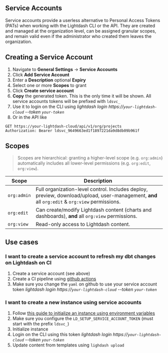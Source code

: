## Service Accounts

Service accounts provide a userless alternative to Personal Access Tokens (PATs) when working with the Lightdash CLI or the API. They are created and managed at the organization level, can be assigned granular scopes, and remain valid even if the administrator who created them leaves the organization.

## Creating a Service Account

1. Navigate to **General Settings** → **Service Accounts**  
2. Click **Add Service Account**  
3. Enter a **Description** optional **Expiry**  
4. Select one or more **Scopes** to grant
5. Click **Create service account**  
6. **Copy** the generated token. This is the only time it will be shown. All service accounts tokens will be prefixed with `ldsvc_`
7. Use it to login on the CLI using _lightdash login https://`your-lightdash-cloud` --token `your-token`_
8. Or in the API like
```
GET https://your-lightdash-cloud/api/v1/org/projects
Authorization: Bearer ldsvc_9649663ed1f1897221da9d8db09b961f
```

## Scopes 

> Scopes are hierarchical: granting a higher-level scope (e.g. `org:admin`) automatically includes all lower-level permissions (e.g. `org:edit`, `org:view`).

| Scope         | Description                                                          |
|---------------|----------------------------------------------------------------------|
| `org:admin`   | Full organization-level control. Includes deploy, preview, download/upload, user-management, **and** all `org:edit` & `org:view` permissions. |
| `org:edit`    | Can create/modify Lightdash content (charts and dashboards), **and** all `org:view` permissions.         |
| `org:view`    | Read-only access to Lightdash content.                                      |

## Use cases

### I want to create a service account to refresh my dbt changes on Lightdash on CI

1. Create a service account (see above)
2. Create a CI pipeline using [github actions](https://docs.lightdash.com/references/dbt-projects#1-automatically%3A-deploy-your-changes-to-lightdash-using-a-github-action)
3. Make sure you change the `yaml` on github to use your service account token _lightdash login https://`your-lightdash-cloud` --token `your-token`_


### I want to create a new instance using service accounts

1. Follow [this guide to initialize an instance using environment variables](https://docs.lightdash.com/self-host/customize-deployment/environment-variables#initialize-instance)
2. Make sure you configure the `LD_SETUP_SERVICE_ACCOUNT_TOKEN` (must start with the prefix `ldsvc_`)
3. Initialize instance
4. Login on the CLI using this token _lightdash login https://`your-lightdash-cloud` --token `your-token`_
5. Update content from templates using `lighdash upload`

